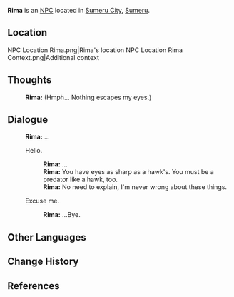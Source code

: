 {{Meta
|missing_NPC_profile = yes
}}
{{Character Infobox
|type             = NPC
|image            = NPC Rima.png
|region           = Sumeru
|affiliation      = Corps of Thirty
|title            = Mercenary, Corps of Thirty
|ancestry         = <!-- Clan/family -->
|father           = 
|mother           = 
|spouse           = 
|sibling          = 
|child            = 
|relative         = 
|voiceEN          = 
|voiceCN          = 
|voiceJP          = [http://amuleto.jp/talents/shimizuseira.html Shimizu Seira ({{ja|清水星来}})]<ref name="Shimizu Seira">Twitter: [https://twitter.com/shimizu__sei/status/1576402505650429954 JP VA Self Announcement]</ref>
|dialoguereward   = 
}}
'''Rima''' is an [[NPC]] located in [[Sumeru City]], [[Sumeru]].

==Location==
<gallery>
NPC Location Rima.png|Rima's location
NPC Location Rima Context.png|Additional context
</gallery>
<!--
==Profile==
''(To be added.)''

===Personality===
''(To be added.)''

===Appearance===
''(To be added.)''

==Quests and Events==
{{Quests and Events}}
-->
==Thoughts==
{{All Schemes to Know Explanation|name=Rima}}
:{{A|VO Rima All Schemes to Know 01.ogg}} '''Rima:''' (Hmph... Nothing escapes my eyes.)

==Dialogue==
{{Dialogue start}}
:'''Rima:''' ...
:{{DIcon}} Hello.
::'''Rima:''' ...
::'''Rima:''' You have eyes as sharp as a hawk's. You must be a predator like a hawk, too.
::'''Rima:''' No need to explain, I'm never wrong about these things.
:{{DIcon}} Excuse me.
::'''Rima:''' ...Bye.
{{Dialogue end}}
<!--
==Event Dialogue==
===Event Name===
{{Dialogue start}}
:'''{{subst:PAGENAME}}:'''
{{Dialogue end}}

==Trivia==
* 
-->
==Other Languages==
{{Other Languages
|default_hidden = 1
|en      = Rima
|zhs     = 丽玛
|zhs_rm  = Lìmǎ
|zht     = 麗瑪
|zht_rm  = Lìmǎ
|ja      = リマ
|ja_rm   = Rima
|ko      = 리마
|ko_rm   = Rima
|es      = Rima
|fr      = Rima
|ru      = Рима
|th      = Rima
|vi      = Rima
|de      = Rima
|id      = Rima
|pt      = Rima
|tr      = Rima
|it      = Rima
}}

==Change History==
{{Change History|3.0}}

==References==
{{Reflist}}